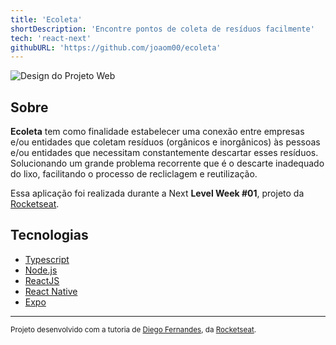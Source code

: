 ```yaml
---
title: 'Ecoleta'
shortDescription: 'Encontre pontos de coleta de resíduos facilmente'
tech: 'react-next'
githubURL: 'https://github.com/joaom00/ecoleta'
---
```


<img alt="Design do Projeto Web" src="https://raw.githubusercontent.com/joaom00/ecoleta/master/.github/web.png" />

## Sobre

**Ecoleta** tem como finalidade estabelecer uma conexão entre empresas e/ou entidades que coletam resíduos (orgânicos e inorgânicos) às pessoas e/ou entidades que necessitam constantemente descartar esses resíduos. Solucionando um grande problema recorrente que é o descarte inadequado do lixo, facilitando o processo de recliclagem e reutilização.

Essa aplicação foi realizada durante a Next **Level Week #01**, projeto da [Rocketseat](https://rocketseat.com.br/).

## Tecnologias

- [Typescript](https://www.typescriptlang.org/)
- [Node.js](https://nodejs.org/en/)
- [ReactJS](https://reactjs.org/)
- [React Native](http://facebook.github.io/react-native/)
- [Expo](https://expo.io/)

---

<sup>Projeto desenvolvido com a tutoria de [Diego Fernandes](https://github.com/diego3g), da [Rocketseat](rocketseat.com.br).</sup>
